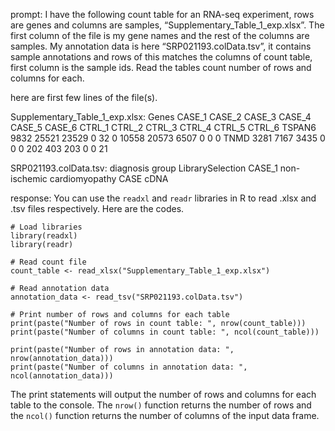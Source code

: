 prompt:
I have the following count table for an RNA-seq experiment, rows are genes and columns are samples, "Supplementary_Table_1_exp.xlsx". The first column of the file is my gene names and the rest of the columns are samples. My annotation data is here  "SRP021193.colData.tsv", it contains sample annotations and rows of this matches the columns of count table, first column is the sample ids. Read the tables count number of rows and columns for each.

here are first few lines of the file(s).

Supplementary_Table_1_exp.xlsx:
Genes	CASE_1	CASE_2	CASE_3	CASE_4	CASE_5	CASE_6	CTRL_1	CTRL_2	CTRL_3	CTRL_4	CTRL_5	CTRL_6
TSPAN6	9832	25521	23529	0	32	0	10558	20573	6507	0	0	 0
TNMD	3281	 7167	 3435	0	 0	0	  202	  403	 203	0	0	21


SRP021193.colData.tsv:
	diagnosis	group	LibrarySelection
CASE_1	non-ischemic cardiomyopathy	CASE	cDNA


response:
You can use the `readxl` and `readr` libraries in R to read .xlsx and .tsv files respectively. Here are the codes.

```
# Load libraries
library(readxl)
library(readr)

# Read count file
count_table <- read_xlsx("Supplementary_Table_1_exp.xlsx")

# Read annotation data
annotation_data <- read_tsv("SRP021193.colData.tsv")

# Print number of rows and columns for each table
print(paste("Number of rows in count table: ", nrow(count_table)))
print(paste("Number of columns in count table: ", ncol(count_table)))

print(paste("Number of rows in annotation data: ", nrow(annotation_data)))
print(paste("Number of columns in annotation data: ", ncol(annotation_data)))
```
The print statements will output the number of rows and columns for each table to the console. The `nrow()` function returns the number of rows and the `ncol()` function returns the number of columns of the input data frame.
